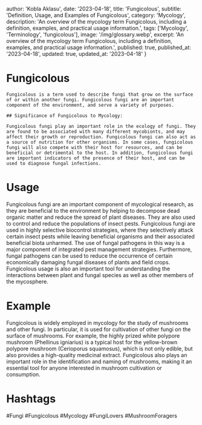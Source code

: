 
  author: 'Kobla Aklasu',
  date: '2023-04-18',
  title: 'Fungicolous',
  subtitle: 'Definition, Usage, and Examples of Fungicolous',
  category: 'Mycology',
  description: 'An overview of the mycology term Fungicolous, including a definition, examples, and practical usage information.',
  tags: ['Mycology', 'Terminology', 'fungicolous'],
  image: '/img/glossary.webp',
  excerpt: 'An overview of the mycology term Fungicolous, including a definition, examples, and practical usage information.',
  published: true,
  published_at: '2023-04-18',
  updated: true,
  updated_at: '2023-04-18'
}




# Fungicolous
    
    Fungicolous is a term used to describe fungi that grow on the surface of or within another fungi. Fungicolous fungi are an important component of the environment, and serve a variety of purposes.
    
    ## Significance of Fungicolous to Mycology:
    
    Fungicolous fungi play an important role in the ecology of fungi. They are found to be associated with many different mycobionts, and may affect their growth or reproduction. Fungicolous fungi can also act as a source of nutrition for other organisms. In some cases, fungicolous fungi will also compete with their host for resources, and can be beneficial or detrimental to the host. In addition, fungicolous fungi are important indicators of the presence of their host, and can be used to diagnose fungal infections.

# Usage

Fungicolous fungi are an important component of mycological research, as they are beneficial to the environment by helping to decompose dead organic matter and reduce the spread of plant diseases. They are also used to control and reduce the populations of insect pests. Fungicolous fungi are used in highly selective biocontrol strategies, where they selectively attack certain insect pests while leaving beneficial organisms and their associated beneficial biota unharmed. The use of fungal pathogens in this way is a major component of integrated pest management strategies. Furthermore, fungal pathogens can be used to reduce the occurrence of certain economically damaging fungal diseases of plants and field crops. Fungicolous usage is also an important tool for understanding the interactions between plant and fungal species as well as other members of the mycosphere.

# Example

Fungicolous is widely employed in mycology for the study of mushrooms and other fungi. In particular, it is used for cultivation of other fungi on the surface of mushrooms. For example, the highly prized white polypore mushroom (Phellinus igniarius) is a typical host for the yellow-brown polypore mushroom (Cerioporus squamosus), which is not only edible, but also provides a high-quality medicinal extract. Fungicolous also plays an important role in the identification and naming of mushrooms, making it an essential tool for anyone interested in mushroom cultivation or consumption.

# Hashtags

#Fungi #Fungicolous #Mycology #FungiLovers #MushroomForagers

